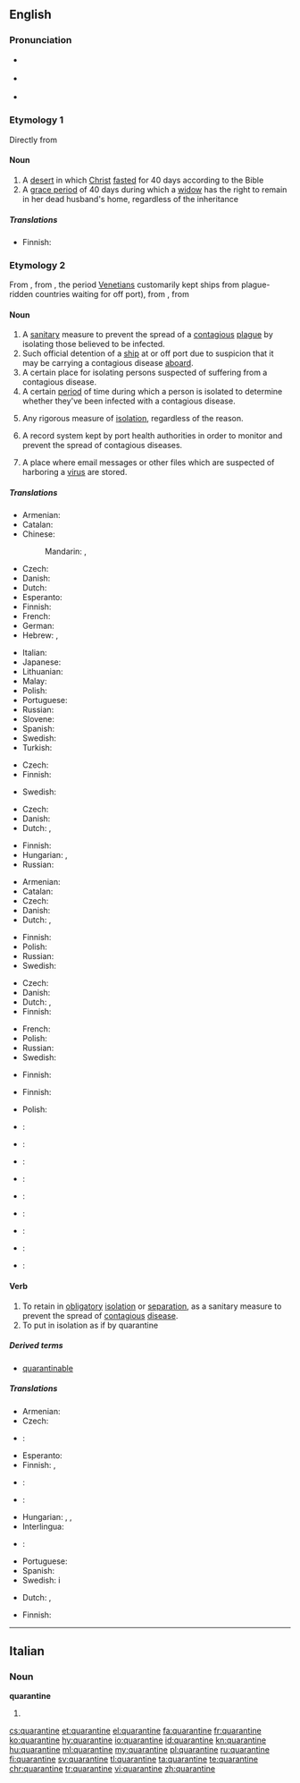 ==English==
{{was wotd|2009|April|21}}

===Pronunciation===
* {{a|UK}} {{IPA|/ˈkwɒɹ.ən.tiːn/|/ˈkwɒɹ.ən.taɪn/}}
* {{a|US}} {{IPA|/ˈkwɑɹ.ən.tin/|/ˈkwɔɹ.ən.tin/}}
* {{audio|en-us-quarantine.ogg|Audio (US)}}

===Etymology 1===
Directly from {{etyl|la|en}} {{term|quadraginta||lang=la|forty}}

====Noun====
{{en-noun}}

# A [[desert]] in which [[Christ]] [[fast]]ed for 40 days according to the Bible
# A [[grace period]] of 40 days during which a [[widow]] has the right to remain in her dead husband's home, regardless of the inheritance

=====Translations=====
{{trans-top|desert in which Christ fasted}}
* Finnish: {{t+|fi|erämaa}}
{{trans-mid}}
{{trans-bottom}}

===Etymology 2===
From {{etyl|it|en}} {{term|quarantina|lang=it||forty}}, from {{term|quarantina giorni|lang=it||forty days}}, the period [[Venetian]]s customarily kept ships from plague-ridden countries waiting for off port), from {{term|quaranta||lang=it|forty}}, from {{etyl|la|en}} {{term|quadraginta||lang=la|forty}}
{{wikipedia}}

====Noun====
{{en-noun}}

# A [[sanitary]] measure to prevent the spread of a [[contagious]] [[plague]] by isolating those believed to be infected.
# Such official detention of a [[ship]] at or off port due to suspicion that it may be carrying a contagious disease [[aboard]].
# A certain place for isolating persons suspected of suffering from a contagious disease.
# A certain [[period]] of time during which a person is isolated to determine whether they've been infected with a contagious disease.
# {{context|by extension|lang=en}} Any rigorous measure of [[isolation]], regardless of the reason.
# A record system kept by port health authorities in order to monitor and prevent the spread of contagious diseases.
# {{context|computing|lang=en}} A place where email messages or other files which are suspected of harboring a [[virus]] are stored.

=====Translations=====
{{trans-top|sanitary measure isolating infected people}}
* Armenian: {{t-|hy|կարանտին|tr=karantin}}
* Catalan: {{t+|ca|quarantena}}
* Chinese:
*: Mandarin: {{t|cmn|檢疫|sc=Hani}}, {{t|cmn|检疫|tr=jiǎnyì|sc=Hani}}
* Czech: {{t+|cs|karanténa|f}}
* Danish: {{t-|da|karantæne|c}}
* Dutch: {{t+|nl|quarantaine|f}}
* Esperanto: {{t-|eo|kvaranteno}}
* Finnish: {{t+|fi|karanteeni}}
* French: {{t+|fr|quarantaine|f}}
* German: {{t+|de|Quarantäne|f}}
* Hebrew: {{t-|he|הֶסְגֵּר|m|tr=hesger}}, {{t-|he|קָרַנְטִינָה|f|tr=qarantina}}
{{trans-mid}}
* Italian: {{t-|it|quarantena}}
* Japanese: {{t+|ja|検疫|tr=けんえき, ken'eki}}
* Lithuanian: {{t-|lt|karantinas|m}}
* Malay: {{t-|ms|kuarantin}}
* Polish: {{t-|pl|kwarantanna|f}}
* Portuguese: {{t-|pt|quarentena|f}}
* Russian: {{t+|ru|карантин|m|tr=karantín}}
* Slovene: {{t-|sl|karantena|f}}
* Spanish: {{t+|es|cuarentena}}
* Swedish: {{t+|sv|karantän|c}}
* Turkish: {{t+|tr|karantina}}
{{trans-bottom}}

{{trans-top|detention of ship}}
* Czech: {{t+|cs|karanténa|f}}
* Finnish: {{t+|fi|karanteeni}}
{{trans-mid}}
* Swedish: {{t+|sv|karantän}}
{{trans-bottom}}

{{trans-top|place for isolating persons}}
* Czech: {{t+|cs|karanténa|f}}
* Danish: {{t-|da|karantæne|c}}
* Dutch: {{t|nl|quarantaine|f}}, {{qualifier|if a port}} {{t|nl|quarantainehaven}}
{{trans-mid}}
* Finnish: {{t+|fi|karanteeni}}
* Hungarian: {{t+|hu|karantén}}, {{t-|hu|vesztegzár}}
* Russian: {{t+|ru|изолятор|m|tr=izoljátor}}
{{trans-bottom}}

{{trans-top|period of isolation}}
* Armenian: {{t-|hy|կարանտին|tr=karantin}}
* Catalan: {{t+|ca|quarantena|f}}
* Czech: {{t+|cs|karanténa|f}}
* Danish: {{t-|da|karantæne|c}}
* Dutch: {{t|nl|quarantaine|f}}, {{t|nl|quarantaineperiode|f}}
{{trans-mid}}
* Finnish: {{t+|fi|karanteeni}}
* Polish: {{t-|pl|kwarantanna|f}}
* Russian: {{t+|ru|карантин|m|tr=karantín}}
* Swedish: {{t+|sv|karantän}}
{{trans-bottom}}

{{trans-top|any rigorous measure of isolation}}
* Czech: {{t+|cs|karanténa|f}}
* Danish: {{t-|da|karantæne|c}}
* Dutch: {{t+|nl|quarantaine|f}}, {{t+|nl|afzondering|f}}
* Finnish: {{t+|fi|karanteeni}}
{{trans-mid}}
* French: {{t+|fr|quarantaine|f}}
* Polish: {{t-|pl|kwarantanna|f}}
* Russian: {{t+|ru|карантин|m|tr=karantín}}
* Swedish: {{t+|sv|karantän}}
{{trans-bottom}}

{{trans-top|record system}}
* Finnish: {{t+|fi|karanteeni}}
{{trans-mid}}
{{trans-bottom}}

{{trans-top|storage for suspected files}}
* Finnish: {{t+|fi|karanteeni}}
{{trans-mid}}
* Polish: {{t-|pl|kwarantanna|f}}
{{trans-bottom}}

{{checktrans-top}}
* {{ttbc|cmn}}: {{zh-tsp|檢疫|检疫|jiǎnyì}}
* {{ttbc|eo}}: {{t|eo|kvaranteno}}
* {{ttbc|fr}}: {{t|fr|quarantaine|f}}
* {{ttbc|de}}: {{t|de|Quarantäne|f}}
* {{ttbc|id}}: {{t|id|karantina}}
{{trans-mid}}
* {{ttbc|ia}}: {{t|ia|quarantena}}
* {{ttbc|it}}: {{qualifier|all senses}} {{t|it|quarantena|f}}
* {{ttbc|pt}}: {{t|pt|quarentena|f}}
* {{ttbc|es}}: {{t|es|cuarentena|f}}
{{trans-bottom}}

====Verb====
{{en-verb|quarantin|ing}}

# To retain in [[obligatory]] [[isolation]] or [[separation]], as a sanitary measure to prevent the spread of [[contagious]] [[disease]].
# To put in isolation as if by quarantine

=====Derived terms=====
* [[quarantinable]]

=====Translations=====
{{trans-top|to retain in obligatory isolation or separation as a sanitary prevention}}
* Armenian: {{t-|hy|կարանտինի ենթարկել|tr=karantini ent’arkel}}
* Czech: {{t+|cs|dát}} {{t+|cs|do}} {{t+|cs|karanténa|alt=karantény}}
* {{ttbc|nl}}: {{t|nl|in [[quarantaine]] [[plaatsen]]/[[zetten]]}}<!-- split? -->
* Esperanto: {{t-|eo|kvaranteni}}
* Finnish: {{t+|fi|panna}} {{t+|fi|karanteeni|alt=karanteeniin}}, {{t+|fi|eristää}}
* {{ttbc|fr}}: {{t|fr|[[mettre]] en [[quarantaine]]}} <!-- was "[[mettre]] en [[quarantaine]]" - assumed sum-of-parts; if an idiom, remove the wikilinks to the individual words. see [[User:Kephir/gadgets/xte#Translation_fixing]] -->
* {{ttbc|de}}: {{t|de|[[unter]] [[Quarantäne]] [[stellen]]}} <!-- was "[[unter]] [[Quarantäne]] [[stellen]]" - assumed sum-of-parts; if an idiom, remove the wikilinks to the individual words. see [[User:Kephir/gadgets/xte#Translation_fixing]] -->
{{trans-mid}}
* Hungarian: {{t+|hu|elkülönít}}, {{t-|hu|karanténba helyez}}, {{t-|hu|karanténba zár}}
* Interlingua: {{t|ia|quarantenar}}
* {{ttbc|it}}: {{t|it|[[mettere]] in [[quarantena]]}} <!-- was "[[mettere]] in [[quarantena]]" - assumed sum-of-parts; if an idiom, remove the wikilinks to the individual words. see [[User:Kephir/gadgets/xte#Translation_fixing]] -->
* Portuguese: {{t|pt|quarentenar}}
* Spanish: {{t|es|cuarentenar}}
* Swedish: {{t+|sv|sätta}} i {{t+|sv|karantän}}
{{trans-bottom}}

{{trans-top|put in isolation as if by quarantine}}
* Dutch: {{t+|nl|afzonderen}}, {{t+|nl|isoleren}}
{{trans-mid}}
* Finnish: {{t+|fi|eristää}}
{{trans-bottom}}

----

==Italian==

===Noun===
'''quarantine''' {{f}}

# {{plural of|quarantina|lang=it}}

[[cs:quarantine]]
[[et:quarantine]]
[[el:quarantine]]
[[fa:quarantine]]
[[fr:quarantine]]
[[ko:quarantine]]
[[hy:quarantine]]
[[io:quarantine]]
[[id:quarantine]]
[[kn:quarantine]]
[[hu:quarantine]]
[[ml:quarantine]]
[[my:quarantine]]
[[pl:quarantine]]
[[ru:quarantine]]
[[fi:quarantine]]
[[sv:quarantine]]
[[tl:quarantine]]
[[ta:quarantine]]
[[te:quarantine]]
[[chr:quarantine]]
[[tr:quarantine]]
[[vi:quarantine]]
[[zh:quarantine]]